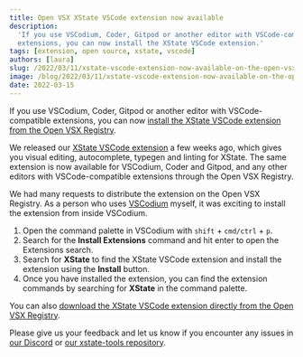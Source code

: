 ```yaml
---
title: Open VSX XState VSCode extension now available
description:
  'If you use VSCodium, Coder, Gitpod or another editor with VSCode-compatible
  extensions, you can now install the XState VSCode extension.'
tags: [extension, open source, xstate, vscode]
authors: [laura]
slug: /2022/03/11/xstate-vscode-extension-now-available-on-the-open-vsx-registry
image: /blog/2022/03/11/xstate-vscode-extension-now-available-on-the-open-vsx-registry.png
date: 2022-03-15
---
```


<head>
  <meta
    property="og:image:alt"
    content="‘XState VSCode extension now available on the Open VSX Registry’ by Laura Kalbag on the Stately blog."
  />
</head>

If you use VSCodium, Coder, Gitpod or another editor with VSCode-compatible extensions, you can now [install the XState VSCode extension from the Open VSX Registry](https://open-vsx.org/extension/statelyai/stately-vscode).

<!--truncate-->

We released our [XState VSCode extension](https://marketplace.visualstudio.com/items?itemName=statelyai.stately-vscode) a few weeks ago, which gives you visual editing, autocomplete, typegen and linting for XState. The same extension is now available for VSCodium, Coder and Gitpod, and any other editors with VSCode-compatible extensions through the Open VSX Registry.

We had many requests to distribute the extension on the Open VSX Registry. As a person who uses [VSCodium](https://vscodium.com) myself, it was exciting to install the extension from inside VSCodium.

1. Open the command palette in VSCodium with `shift` + `cmd/ctrl` + `p`.
2. Search for the **Install Extensions** command and hit enter to open the Extensions search.
3. Search for **XState** to find the XState VSCode extension and install the extension using the **Install** button.
4. Once you have installed the extension, you can find the extension commands by searching for **XState** in the command palette.

You can also [download the XState VSCode extension directly from the Open VSX Registry](https://open-vsx.org/extension/statelyai/stately-vscode).

Please give us your feedback and let us know if you encounter any issues in [our Discord](https://discord.gg/xstate) or [our xstate-tools repository](https://github.com/statelyai/xstate-tools/issues).

